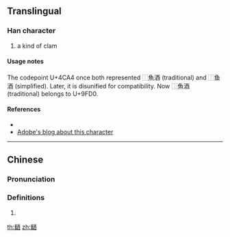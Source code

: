 {{character info/new}}
==Translingual==

===Han character===
{{Han char|rn=195|rad=魚|as=10|sn=21|canj=|four=|ids=⿰魚酒}}

# a kind of clam

====Usage notes====
The codepoint U+4CA4 once both represented ⿰魚酒 (traditional) and ⿰鱼酒 (simplified). Later, it is disunified for compatibility. Now ⿰魚酒 (traditional) belongs to U+9FD0.

====References====
* {{Han ref|kx=|dkj=|dj=|hdz=|uh=9FD0}}
* [https://blogs.adobe.com/CCJKType/2014/06/9fcd-thru-9fe9.html Adobe's blog about this character]

----

==Chinese==
{{zh-forms|s=䲤}}

===Pronunciation===
{{zh-pron
|c=zau2
|cat=
}}

===Definitions===
{{zh-hanzi}}

# {{rfdef|lang=zh}}

[[th:鿐]]
[[zh:鿐]]